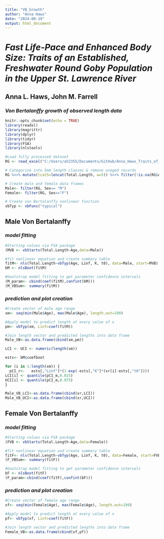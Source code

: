 ```yaml
---
title: "VB_Growth"
author: "Anna Haws"
date: "2024-08-19"
output: html_document
---
```

# ***Fast Life-Pace and Enhanced Body Size: Traits of an Established, Freshwater Round Goby Population in the Upper St. Lawrence River***
## **Anna L. Haws, John M. Farrell**

### *Von Bertalanffy growth of observed length data*

```r
knitr::opts_chunk$set(echo = TRUE)
library(readxl)
library(magrittr)
library(dplyr)
library(tidyr)
library(FSA)
library(nlstools)
```

```r
#Load fully processed dataset
RG <- read_excel("C:/Users/ah2355/Documents/GitHub/Anna_Haws_Traits_of_Round_Goby_in_USLR/Data/DISSECTED.xlsx") 
```


```r
# Categorize into 5mm length classes & remove unaged records
RG %<>% mutate(lcat5=lencat(Total.Length, w=5)) %<>% filter(!is.na(RG$Age))

# Create male and female data frames
Male<- filter(RG, Sex== "M")
Female<- filter(RG, Sex=="F")

# Create von Bertalanffy nonlinear function
vbTyp <- vbFuns("typical")
```

## Male Von Bertalanffy 

### <i>model fitting</i>

```r
#Starting values via FSA package
(MVB <- vbStarts(Total.Length~Age,data=Male))

#fit nonlinear equation and create summary table
fitM<- nls(Total.Length~vbTyp(Age, Linf, K, t0), data=Male, start=MVB)
bM <- nlsBoot(fitM)

#bootstrap model fitting to get parameter confidence intervals
(M_param<- cbind(coef(fitM),confint(bM)))
(M_VBSum<- summary(fitM))
```

### <i>prediction and plot creation</i>

```r
#Create vector of male age range
xm<- seq(min(Male$Age), max(Male$Age), length.out=199)

#Apply model to predict length at every value of x
pm<- vbTyp(xm, Linf=coef(fitM))

#Join length vector and predicted lengths into data frame
Male_VB<-as.data.frame(cbind(xm,pm))

LCI <- UCI <- numeric(length(xm))

ests<- bM$coefboot

for (i in 1:length(xm)) {
  pCI_r<-   ests[,"Linf"]*(1-exp(-ests[,"K"]*(xr[i]-ests[,"t0"])))
LCI[i] <- quantile(pCI_m,0.025)
UCI[i] <- quantile(pCI_m,0.975)
}

Male_VB_LCI<-as.data.frame(cbind(xr,LCI))
Male_VB_UCI<-as.data.frame(cbind(xr,UCI))
```


## Female Von Bertalanffy 

### <i>model fitting</i>

```r
#Starting values via FSA package
(FVB <- vbStarts(Total.Length~Age,data=Female))

#fit nonlinear equation and create summary table
fitF<- nls(Total.Length~vbTyp(Age, Linf, K, t0), data=Female, start=FVB)
(F_VBSum<- summary(fitF))

#bootstrap model fitting to get parameter confidence intervals
bF <- nlsBoot(fitF)
(F_param<-cbind(coef(fitF),confint(bF)))

```

### <i>prediction and plot creation</i>

```r
#Create vector of female age range
xf<- seq(min(Female$Age), max(Female$Age), length.out=199)

#Apply model to predict length at every value of x
pf<- vbTyp(xf, Linf=coef(fitF))

#Join length vector and predicted lengths into data frame
Female_VB<-as.data.frame(cbind(xf,pf))
```